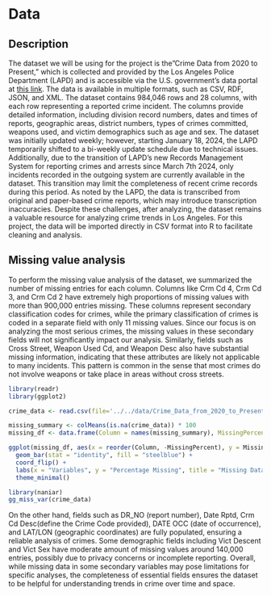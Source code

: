 # Data

## Description

The dataset we will be using for the project is the"Crime Data from 2020 to Present," which is collected and provided by the Los Angeles Police Department (LAPD) and is accessible via the U.S. government's data portal at [this link](https://catalog.data.gov/dataset/crime-data-from-2020-to-present). The data is available in multiple formats, such as CSV, RDF, JSON, and XML. The dataset contains 984,046 rows and 28 columns, with each row representing a reported crime incident. The columns provide detailed information, including division record numbers, dates and times of reports, geographic areas, district numbers, types of crimes committed, weapons used, and victim demographics such as age and sex. The dataset was initially updated weekly; however, starting January 18, 2024, the LAPD temporarily shifted to a bi-weekly update schedule due to technical issues. Additionally, due to the transition of LAPD’s new Records Management System for reporting crimes and arrests since March 7th 2024, only incidents recorded in the outgoing system are currently available in the dataset. This transition may limit the completeness of recent crime records during this period. As noted by the LAPD, the data is transcribed from original and paper-based crime reports, which may introduce transcription inaccuracies. Despite these challenges, after analyzing, the dataset remains a valuable resource for analyzing crime trends in Los Angeles. For this project, the data will be imported directly in CSV format into R to facilitate cleaning and analysis.

## Missing value analysis

To perform the missing value analysis of the dataset, we summarized the number of missing entries for each column. Columns like Crm Cd 4, Crm Cd 3, and Crm Cd 2 have extremely high proportions of missing values with more than 900,000 entries missing. These columns represent secondary classification codes for crimes, while the primary classification of crimes is coded in a separate field with only 11 missing values. Since our focus is on analyzing the most serious crimes, the missing values in these secondary fields will not significantly impact our analysis. Similarly, fields such as Cross Street, Weapon Used Cd, and Weapon Desc also have substantial missing information, indicating that these attributes are likely not applicable to many incidents. This pattern is common in the sense that most crimes do not involve weapons or take place in areas without cross streets.

```r
library(readr)
library(ggplot2)

crime_data <- read.csv(file='../../data/Crime_Data_from_2020_to_Present.csv')

missing_summary <- colMeans(is.na(crime_data)) * 100
missing_df <- data.frame(Column = names(missing_summary), MissingPercent = missing_summary)

ggplot(missing_df, aes(x = reorder(Column, -MissingPercent), y = MissingPercent)) +
  geom_bar(stat = "identity", fill = "steelblue") +
  coord_flip() +
  labs(x = "Variables", y = "Percentage Missing", title = "Missing Data by Column") +
  theme_minimal()
```

```r
library(naniar)
gg_miss_var(crime_data)
```

On the other hand, fields such as DR_NO (report number), Date Rptd, Crm Cd Desc(define the Crime Code provided), DATE OCC (date of occurrence), and LAT/LON (geographic coordinates) are fully populated, ensuring a reliable analysis of crimes. Some demographic fields including Vict Descent and Vict Sex have moderate amount of missing values around 140,000 entries, possibly due to privacy concerns or incomplete reporting. Overall, while missing data in some secondary variables may pose limitations for specific analyses, the completeness of essential fields ensures the dataset to be helpful for understanding trends in crime over time and space.
